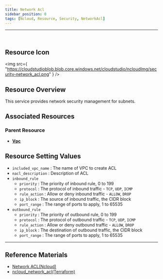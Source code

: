 ```yaml
---
title: Network Acl
sidebar_position: 0
tags: [Ncloud, Resource, Security, NetworkAcl]
---
```


<hr />
<br />

## Resource Icon

<img
    src={
        "https://cloudstudioblob.blob.core.windows.net/cloudstudio/ncloudImg/security-network_acl.png"
    }
/>

## Resource Overview

This service provides network security management for subnets.

## Associated Resources

### Parent Resource

-   [**Vpc**](https://docs.cstudio.app/en/docs/resource/ncloud/Networking/Vpc)

## Resource Setting Values

-   `included_vpc_name` : The name of VPC to create ACL
-   `nacl_description` : Description of ACL
-   `inbound_rule`
    -   `priority` : The priority of inbound rule, 0 to 199
    -   `protocol` : The protocol of inbound traffic - `TCP`, `UDP`, `ICMP`
    -   `rule_action` : Allow or deny inbound traffic - `ALLOW`, `DROP`
    -   `ip_block` : The source of inbound traffic, the CIDR block
    -   `port_range` : The range of ports to apply, 1 to 65535
-   `outbound_rule`
    -   `priority` : The priority of outbound rule, 0 to 199
    -   `protocol` : The protocol of outbound traffic - `TCP`, `UDP`, `ICMP`
    -   `rule_action` : Allow or deny outbound traffic - `ALLOW`, `DROP`
    -   `ip_block` : The destination of outbound traffic, the CIDR block
    -   `port_range` : The range of ports to apply, 1 to 65535

---

## Reference Materials

-   [Network ACL(Ncloud)](https://guide.ncloud-docs.com/docs/vpc-nacl-vpc)
-   [ncloud_network_acl(Terraform)](https://registry.terraform.io/providers/NaverCloudPlatform/ncloud/latest/docs/resources/network_acl)
